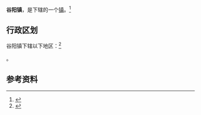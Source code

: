 {{中国乡级行政区
|景观照片文件名 = 
|景观照片描述 = 
|汉语拼音 = 
|其他语言 = 
|其他语言名称 = 
|旧称 = 
|地名出处 = 
|位置图文件名 = 
|位置图描述 = 
|自定义图片= 
|建置时间 = 
|政府驻地 = 
|毗邻 = 
|总面积 = 
|总人口 = 
|总人口年份 = 
|户籍人口 = 
|户籍人口年份 = 
|常住人口 = 
|常住人口年份 = 
|人口密度 = 
|GDP = 
|GDP年份 = 
|邮政编码 = 
|电话区号 = 511
|官方网站 = 
|网站名称 = 
|32/11/12/102/000}}

'''谷阳镇'''，是{{PRC admin/fullname|32/11/12/102/000|3}}下辖的一个[[行政建制镇|镇]]。<ref>{{PRC admin/ref sgc|{{PRC admin/parent|32/11/12/102/000}}}}</ref>

== 行政区划 ==

谷阳镇下辖以下地区：<ref>{{PRC admin/ref sgc|32/11/12/102/000}}</ref>

{{PRC admin/children|32/11/12/102/000}}。

== 参考资料 ==

{{reflist}}

{{行政区划小作品}}
{{PRC admin/navcat|32/11/12/102/000}}